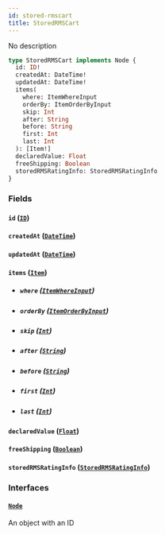```yaml
---
id: stored-rmscart
title: StoredRMSCart
---
```


No description

```graphql
type StoredRMSCart implements Node {
  id: ID!
  createdAt: DateTime!
  updatedAt: DateTime!
  items(
    where: ItemWhereInput
    orderBy: ItemOrderByInput
    skip: Int
    after: String
    before: String
    first: Int
    last: Int
  ): [Item!]
  declaredValue: Float
  freeShipping: Boolean
  storedRMSRatingInfo: StoredRMSRatingInfo
}
```

### Fields

#### `id` ([`ID`](../order-view-service/scalars/id))

#### `createdAt` ([`DateTime`](../order-view-service/scalars/date-time))

#### `updatedAt` ([`DateTime`](../order-view-service/scalars/date-time))

#### `items` ([`Item`](../order-view-service/objects/item))

- ##### `where` ([`ItemWhereInput`](../order-view-service/inputs/item-where-input))

- ##### `orderBy` ([`ItemOrderByInput`](../order-view-service/enums/item-order-by-input))

- ##### `skip` ([`Int`](../order-view-service/scalars/int))

- ##### `after` ([`String`](../order-view-service/scalars/string))

- ##### `before` ([`String`](../order-view-service/scalars/string))

- ##### `first` ([`Int`](../order-view-service/scalars/int))

- ##### `last` ([`Int`](../order-view-service/scalars/int))

#### `declaredValue` ([`Float`](../order-view-service/scalars/float))

#### `freeShipping` ([`Boolean`](../order-view-service/scalars/boolean))

#### `storedRMSRatingInfo` ([`StoredRMSRatingInfo`](../order-view-service/objects/stored-rmsrating-info))

### Interfaces

#### [`Node`](../order-view-service/interfaces/node)

An object with an ID
